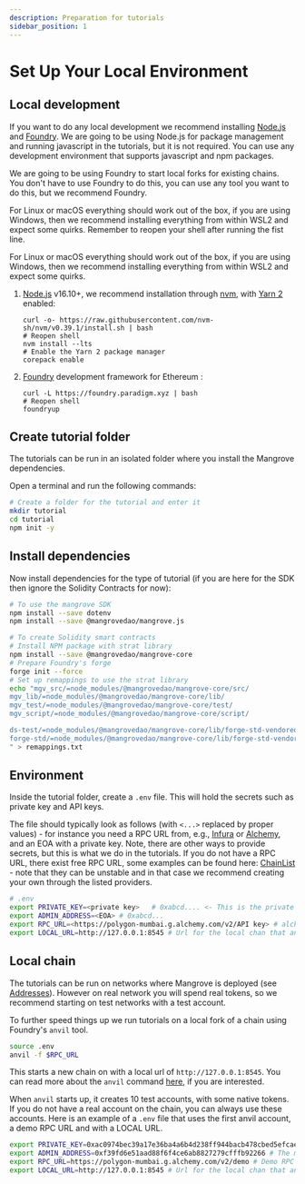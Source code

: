 ```yaml
---
description: Preparation for tutorials
sidebar_position: 1
---
```


# Set Up Your Local Environment

## Local development

If you want to do any local development we recommend installing [Node.js](https://nodejs.org/en/) and [Foundry](https://book.getfoundry.sh/getting-started/installation.html).
We are going to be using Node.js for package management and running javascript in the tutorials, but it is not required. You can use any development environment that supports javascript and npm packages.

We are going to be using Foundry to start local forks for existing chains. You don't have to use Foundry to do this, you can use any tool you want to do this, but we recommend Foundry.

For Linux or macOS everything should work out of the box, if you are using Windows, then we recommend installing everything from within WSL2 and expect some quirks.
Remember to reopen your shell after running the fist line.

For Linux or macOS everything should work out of the box, if you are using Windows, then we recommend installing everything from within WSL2 and expect some quirks.

1. [Node.js](https://nodejs.org/en/) v16.10+, we recommend installation through [nvm](https://github.com/nvm-sh/nvm#installing-and-updating), with [Yarn 2](https://yarnpkg.com/getting-started/install) enabled:

    ```shell
    curl -o- https://raw.githubusercontent.com/nvm-sh/nvm/v0.39.1/install.sh | bash
    # Reopen shell
    nvm install --lts
    # Enable the Yarn 2 package manager
    corepack enable
    ```

2. [Foundry](https://book.getfoundry.sh/getting-started/installation.html) development framework for Ethereum :

    ```shell
    curl -L https://foundry.paradigm.xyz | bash
    # Reopen shell
    foundryup
    ```

## Create tutorial folder

The tutorials can be run in an isolated folder where you install the Mangrove dependencies.

Open a terminal and run the following commands:

```bash
# Create a folder for the tutorial and enter it
mkdir tutorial
cd tutorial
npm init -y
```

## Install dependencies

Now install dependencies for the type of tutorial (if you are here for the SDK then ignore the Solidity Contracts for now):


<Tabs>

<TabItem value="sdk" label="SDK" default>

```bash
# To use the mangrove SDK
npm install --save dotenv
npm install --save @mangrovedao/mangrove.js
```

</TabItem>

<TabItem value="solidity" label="Solidity Contracts" default>

```bash
# To create Solidity smart contracts
# Install NPM package with strat library
npm install --save @mangrovedao/mangrove-core
# Prepare Foundry's forge
forge init --force
# Set up remappings to use the strat library
echo "mgv_src/=node_modules/@mangrovedao/mangrove-core/src/
mgv_lib/=node_modules/@mangrovedao/mangrove-core/lib/
mgv_test/=node_modules/@mangrovedao/mangrove-core/test/
mgv_script/=node_modules/@mangrovedao/mangrove-core/script/

ds-test/=node_modules/@mangrovedao/mangrove-core/lib/forge-std-vendored/lib/ds-test/src/
forge-std/=node_modules/@mangrovedao/mangrove-core/lib/forge-std-vendored/src/
" > remappings.txt
```

</TabItem>

</Tabs>

## Environment

Inside the tutorial folder, create a `.env` file. This will hold the secrets such as private key and API keys.

The file should typically look as follows (with `<...>` replaced by proper values) - for instance you need a RPC URL from, e.g., [Infura](https://infura.io/) or [Alchemy](https://www.alchemy.com/), and an EOA with a private key. Note, there are other ways to provide secrets, but this is what we do in the tutorials. If you do not have a RPC URL, there exist free RPC URL, some examples can be found here: [ChainList](https://chainlist.org/) - note that they can be unstable and in that case we recommend creating your own through the listed providers.

```bash
# .env
export PRIVATE_KEY=<private key>   # 0xabcd.... <- This is the private key you'll be using in the tutorial - a test key for the Polygon Mumbai network
export ADMIN_ADDRESS=<EOA> # 0xabcd...
export RPC_URL=<https://polygon-mumbai.g.alchemy.com/v2/API key> # alchemy or infura node url for Polygon Mumbai
export LOCAL_URL=http://127.0.0.1:8545 # Url for the local chan that anvil starts (see next section)
```

## Local chain

The tutorials can be run on networks where Mangrove is deployed (see [Addresses](../../contracts/technical-references/contract-addresses.md)). However on real network you will spend real tokens, so we recommend starting on test networks with a test account.

To further speed things up we run tutorials on a local fork of a chain using Foundry's `anvil` tool.

```bash title="How to fork an existing chain"
source .env
anvil -f $RPC_URL
```

This starts a new chain on with a local url of `http://127.0.0.1:8545`. You can read more about the `anvil` command [here](https://book.getfoundry.sh/reference/anvil/), if you are interested.

When `anvil` starts up, it creates 10 test accounts, with some native tokens. If you do not have a real account on the chain, you can always use these accounts. Here is an example of a `.env` file that uses the first anvil account, a demo RPC URL and with a LOCAL URL.

``` bash title=".env file"
export PRIVATE_KEY=0xac0974bec39a17e36ba4a6b4d238ff944bacb478cbed5efcae784d7bf4f2ff80 # The first anvil private key
export ADMIN_ADDRESS=0xf39fd6e51aad88f6f4ce6ab8827279cfffb92266 # The matching public key, to the first anvil private key
export RPC_URL=https://polygon-mumbai.g.alchemy.com/v2/demo # Demo RPC provided by alchemy
export LOCAL_URL=http://127.0.0.1:8545 # Url for the local chan that anvil starts
```
